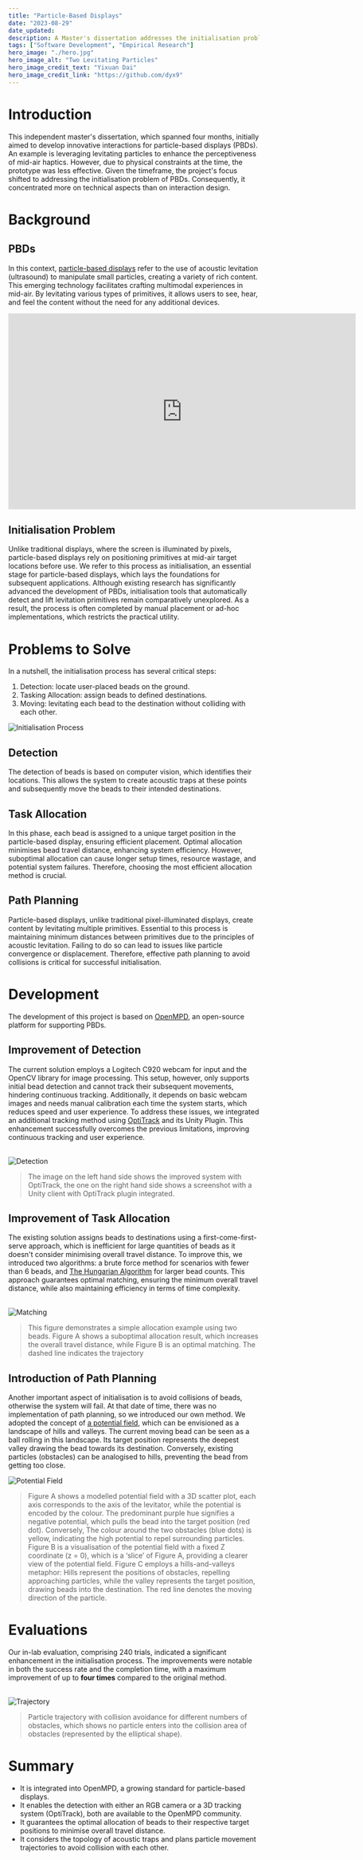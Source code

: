 ```yaml
---
title: "Particle-Based Displays"
date: "2023-08-29"
date_updated: 
description: A Master's dissertation addresses the initialisation problem of particle-based displays
tags: ["Software Development", "Empirical Research"]
hero_image: "./hero.jpg"
hero_image_alt: "Two Levitating Particles"
hero_image_credit_text: "Yixuan Dai"
hero_image_credit_link: "https://github.com/dyx9"
---
```



# Introduction

This independent master's dissertation, which spanned four months, initially aimed to develop innovative interactions for particle-based displays (PBDs). An example is leveraging levitating particles to enhance the perceptiveness of mid-air haptics. However, due to physical constraints at the time, the prototype was less effective. Given the timeframe, the project's focus shifted to addressing the initialisation problem of PBDs. Consequently, it concentrated more on technical aspects than on interaction design.

# Background

## PBDs

In this context, [particle-based displays](https://uclic.ucl.ac.uk/research/acoustic-levitation) refer to the use of acoustic levitation (ultrasound) to manipulate small particles, creating a variety of rich content. This emerging technology facilitates crafting multimodal experiences in mid-air. By levitating various types of primitives, it allows users to see, hear, and feel the content without the need for any additional devices.

<iframe width="698" height="393" src="https://www.youtube.com/embed/jOnxr9Ez_Kc?rel=0&amp;start=1" frameborder="0" sandbox="allow-scripts allow-popups allow-top-navigation-by-user-activation allow-forms allow-same-origin allow-storage-access-by-user-activation" allowfullscreen=""></iframe>

## Initialisation Problem

Unlike traditional displays, where the screen is illuminated by pixels, particle-based displays rely on positioning primitives at mid-air target locations before use. We refer to this process as initialisation, an essential stage for particle-based displays, which lays the foundations for subsequent applications. Although existing research has significantly advanced the development of PBDs, initialisation tools that automatically detect and lift levitation primitives remain comparatively unexplored. As a result, the process is often completed by manual placement or ad-hoc implementations, which restricts the practical utility.

# Problems to Solve

In a nutshell, the initialisation process has several critical steps:

1. Detection: locate user-placed beads on the ground.
2. Tasking Allocation: assign beads to defined destinations.
3. Moving: levitating each bead to the destination without colliding with each other.

<img src={Initialisation} alt="Initialisation Process" />

## Detection

The detection of beads is based on computer vision, which identifies their locations. This allows the system to create acoustic traps at these points and subsequently move the beads to their intended destinations.

## Task Allocation

In this phase, each bead is assigned to a unique target position in the particle-based display, ensuring efficient placement. Optimal allocation minimises bead travel distance, enhancing system efficiency. However, suboptimal allocation can cause longer setup times, resource wastage, and potential system failures. Therefore, choosing the most efficient allocation method is crucial.

## Path Planning

Particle-based displays, unlike traditional pixel-illuminated displays, create content by levitating multiple primitives. Essential to this process is maintaining minimum distances between primitives due to the principles of acoustic levitation. Failing to do so can lead to issues like particle convergence or displacement. Therefore, effective path planning to avoid collisions is critical for successful initialisation.

# Development

The development of this project is based on [OpenMPD](https://github.com/RMResearch/OpenMPD), an open-source platform for supporting PBDs.

## Improvement of Detection

The current solution employs a Logitech C920 webcam for input and the OpenCV library for image processing. This setup, however, only supports initial bead detection and cannot track their subsequent movements, hindering continuous tracking. Additionally, it depends on basic webcam images and needs manual calibration each time the system starts, which reduces speed and user experience. To address these issues, we integrated an additional tracking method using [OptiTrack](https://optitrack.com/) and its Unity Plugin. This enhancement successfully overcomes the previous limitations, improving continuous tracking and user experience.

<br />
<img src={Detection} alt="Detection" />
<br />

> The image on the left hand side shows the improved system with OptiTrack, the one on the right hand side shows a screenshot with a Unity client with OptiTrack plugin integrated.

## Improvement of Task Allocation

The existing solution assigns beads to destinations using a first-come-first-serve approach, which is inefficient for large quantities of beads as it doesn't consider minimising overall travel distance. To improve this, we introduced two algorithms: a brute force method for scenarios with fewer than 6 beads, and [The Hungarian Algorithm](https://en.wikipedia.org/wiki/Hungarian_algorithm) for larger bead counts. This approach guarantees optimal matching, ensuring the minimum overall travel distance, while also maintaining efficiency in terms of time complexity.

<br />
<img src={Matching} alt="Matching" />
<br />

> This figure demonstrates a simple allocation example using two beads. Figure A shows a suboptimal allocation result, which increases the overall travel distance, while Figure B is an optimal matching. The dashed line indicates the trajectory



## Introduction of Path Planning

Another important aspect of initialisation is to avoid collisions of beads, otherwise the system will fail. At that date of time, there was no implementation of path planning, so we introduced our own method. We adopted the concept of [a potential field](https://en.wikipedia.org/wiki/Scalar_potential), which can be envisioned as a landscape of hills and valleys. The current moving bead can be seen as a ball rolling in this landscape. Its target position represents the deepest valley drawing the bead towards its destination. Conversely, existing particles (obstacles) can be analogised to hills, preventing the bead from getting too close.

<img src={PotentialField} alt="Potential Field" />

> Figure A shows a modelled potential field with a 3D scatter plot, each axis corresponds to the axis of the levitator, while the potential is encoded by the colour. The predominant purple hue signifies a negative potential, which pulls the bead into the target position (red dot). Conversely, The colour around the two obstacles (blue dots) is yellow, indicating the high potential to repel surrounding particles. Figure B is a visualisation of the potential field with a fixed Z coordinate (z = 0), which is a ‘slice’ of Figure A, providing a clearer view of the potential field. Figure C employs a hills-and-valleys metaphor: Hills represent the positions of obstacles, repelling approaching particles, while the valley represents the target position, drawing beads into the destination. The red line denotes the moving direction of the particle.

# Evaluations

Our in-lab evaluation, comprising 240 trials, indicated a significant enhancement in the initialisation process. The improvements were notable in both the success rate and the completion time, with a maximum improvement of up to **four times** compared to the original method.

<br />

<img src={Trajectory} alt="Trajectory" />

> Particle trajectory with collision avoidance for different numbers of obstacles, which shows no particle enters into the collision area of obstacles (represented by the elliptical shape).


# Summary
- It is integrated into OpenMPD, a growing standard for particle-based displays.
- It enables the detection with either an RGB camera or a 3D tracking system (OptiTrack), both are available to the OpenMPD community.
- It guarantees the optimal allocation of beads to their respective target positions to minimise overall travel distance.
- It considers the topology of acoustic traps and plans particle movement trajectories to avoid collision with each other.